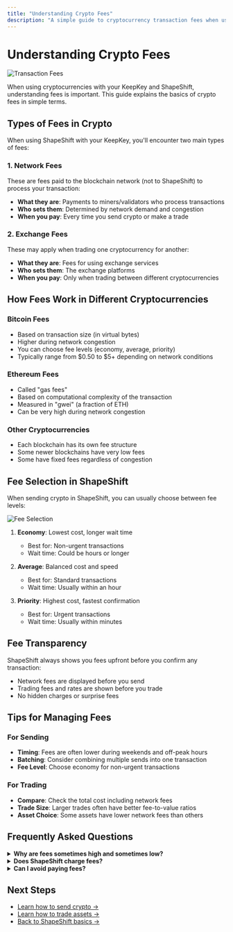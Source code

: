 ```yaml
---
title: "Understanding Crypto Fees"
description: "A simple guide to cryptocurrency transaction fees when using ShapeShift and KeepKey"
---
```


# Understanding Crypto Fees

![Transaction Fees](/images/desktop/transaction-fees.png)

When using cryptocurrencies with your KeepKey and ShapeShift, understanding fees is important. This guide explains the basics of crypto fees in simple terms.

## Types of Fees in Crypto

When using ShapeShift with your KeepKey, you'll encounter two main types of fees:

### 1. Network Fees

These are fees paid to the blockchain network (not to ShapeShift) to process your transaction:

- **What they are**: Payments to miners/validators who process transactions
- **Who sets them**: Determined by network demand and congestion
- **When you pay**: Every time you send crypto or make a trade

### 2. Exchange Fees

These may apply when trading one cryptocurrency for another:

- **What they are**: Fees for using exchange services
- **Who sets them**: The exchange platforms
- **When you pay**: Only when trading between different cryptocurrencies

## How Fees Work in Different Cryptocurrencies

### Bitcoin Fees

- Based on transaction size (in virtual bytes)
- Higher during network congestion
- You can choose fee levels (economy, average, priority)
- Typically range from $0.50 to $5+ depending on network conditions

### Ethereum Fees

- Called "gas fees"
- Based on computational complexity of the transaction
- Measured in "gwei" (a fraction of ETH)
- Can be very high during network congestion

### Other Cryptocurrencies

- Each blockchain has its own fee structure
- Some newer blockchains have very low fees
- Some have fixed fees regardless of congestion

## Fee Selection in ShapeShift

When sending crypto in ShapeShift, you can usually choose between fee levels:

![Fee Selection](/images/desktop/fee-selection.png)

1. **Economy**: Lowest cost, longer wait time
   - Best for: Non-urgent transactions
   - Wait time: Could be hours or longer

2. **Average**: Balanced cost and speed
   - Best for: Standard transactions
   - Wait time: Usually within an hour

3. **Priority**: Highest cost, fastest confirmation
   - Best for: Urgent transactions
   - Wait time: Usually within minutes

## Fee Transparency

ShapeShift always shows you fees upfront before you confirm any transaction:

- Network fees are displayed before you send
- Trading fees and rates are shown before you trade
- No hidden charges or surprise fees

## Tips for Managing Fees

### For Sending

- **Timing**: Fees are often lower during weekends and off-peak hours
- **Batching**: Consider combining multiple sends into one transaction
- **Fee Level**: Choose economy for non-urgent transactions

### For Trading

- **Compare**: Check the total cost including network fees
- **Trade Size**: Larger trades often have better fee-to-value ratios
- **Asset Choice**: Some assets have lower network fees than others

## Frequently Asked Questions

<details>
  <summary><strong>Why are fees sometimes high and sometimes low?</strong></summary>
  <div style={{ padding: '1rem' }}>
    Fees fluctuate based on network demand. When many people are using a blockchain, fees increase as users compete to have their transactions processed first. During quieter periods, fees decrease.
  </div>
</details>

<details>
  <summary><strong>Does ShapeShift charge fees?</strong></summary>
  <div style={{ padding: '1rem' }}>
    ShapeShift itself doesn't charge platform fees for basic operations. The fees you pay go to the blockchain networks and, in the case of trades, to the decentralized exchanges that facilitate the swaps.
  </div>
</details>

<details>
  <summary><strong>Can I avoid paying fees?</strong></summary>
  <div style={{ padding: '1rem' }}>
    Network fees are unavoidable when using blockchains, but you can minimize them by choosing economy fee levels and transacting during periods of low network congestion.
  </div>
</details>

## Next Steps

- [Learn how to send crypto →](/shapeshift/send)
- [Learn how to trade assets →](/shapeshift/trading)
- [Back to ShapeShift basics →](/shapeshift/basics)